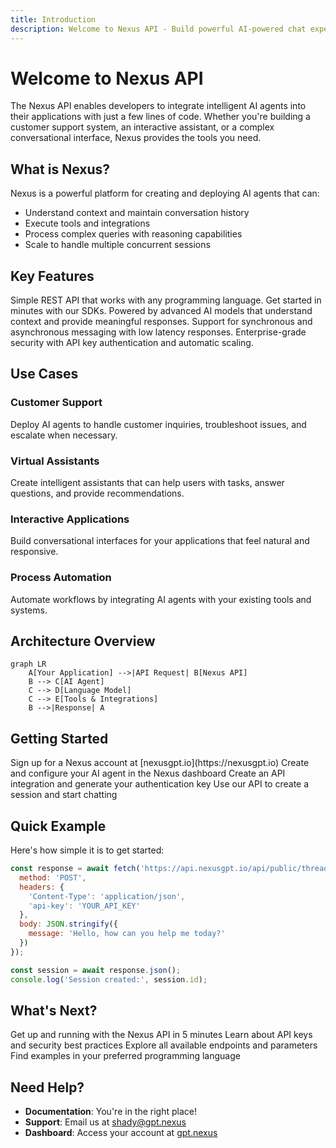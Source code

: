 ```yaml
---
title: Introduction
description: Welcome to Nexus API - Build powerful AI-powered chat experiences
---
```


# Welcome to Nexus API

The Nexus API enables developers to integrate intelligent AI agents into their applications with just a few lines of code. Whether you're building a customer support system, an interactive assistant, or a complex conversational interface, Nexus provides the tools you need.

## What is Nexus?

Nexus is a powerful platform for creating and deploying AI agents that can:
- Understand context and maintain conversation history
- Execute tools and integrations
- Process complex queries with reasoning capabilities
- Scale to handle multiple concurrent sessions

## Key Features

<CardGroup cols={2}>
  <Card title="Easy Integration" icon="plug">
    Simple REST API that works with any programming language. Get started in minutes with our SDKs.
  </Card>
  
  <Card title="Intelligent Agents" icon="brain">
    Powered by advanced AI models that understand context and provide meaningful responses.
  </Card>
  
  <Card title="Real-time Conversations" icon="messages">
    Support for synchronous and asynchronous messaging with low latency responses.
  </Card>
  
  <Card title="Secure & Scalable" icon="shield">
    Enterprise-grade security with API key authentication and automatic scaling.
  </Card>
</CardGroup>

## Use Cases

### Customer Support
Deploy AI agents to handle customer inquiries, troubleshoot issues, and escalate when necessary.

### Virtual Assistants
Create intelligent assistants that can help users with tasks, answer questions, and provide recommendations.

### Interactive Applications
Build conversational interfaces for your applications that feel natural and responsive.

### Process Automation
Automate workflows by integrating AI agents with your existing tools and systems.

## Architecture Overview

```mermaid
graph LR
    A[Your Application] -->|API Request| B[Nexus API]
    B --> C[AI Agent]
    C --> D[Language Model]
    C --> E[Tools & Integrations]
    B -->|Response| A
```

## Getting Started

<Steps>
  <Step title="Create Account">
    Sign up for a Nexus account at [nexusgpt.io](https://nexusgpt.io)
  </Step>
  
  <Step title="Configure Agent">
    Create and configure your AI agent in the Nexus dashboard
  </Step>
  
  <Step title="Generate API Key">
    Create an API integration and generate your authentication key
  </Step>
  
  <Step title="Make First Call">
    Use our API to create a session and start chatting
  </Step>
</Steps>

## Quick Example

Here's how simple it is to get started:

```javascript
const response = await fetch('https://api.nexusgpt.io/api/public/thread', {
  method: 'POST',
  headers: {
    'Content-Type': 'application/json',
    'api-key': 'YOUR_API_KEY'
  },
  body: JSON.stringify({
    message: 'Hello, how can you help me today?'
  })
});

const session = await response.json();
console.log('Session created:', session.id);
```

## What's Next?

<CardGroup cols={2}>
  <Card title="Quickstart Guide" icon="rocket" href="/quickstart">
    Get up and running with the Nexus API in 5 minutes
  </Card>
  
  <Card title="Authentication" icon="key" href="/authentication">
    Learn about API keys and security best practices
  </Card>
  
  <Card title="API Reference" icon="code" href="/api-reference">
    Explore all available endpoints and parameters
  </Card>
  
  <Card title="SDK Examples" icon="book" href="/sdk-examples">
    Find examples in your preferred programming language
  </Card>
</CardGroup>

## Need Help?

- **Documentation**: You're in the right place!
- **Support**: Email us at shady@gpt.nexus
- **Dashboard**: Access your account at [gpt.nexus](https://gpt.nexus)